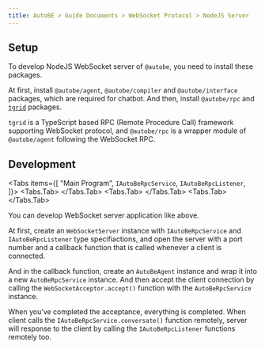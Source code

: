 ```yaml
---
title: AutoBE > Guide Documents > WebSocket Protocol > NodeJS Server
---
```



## Setup
<AutoBeRpcNodeJsSetupSnippet />

To develop NodeJS WebSocket server of `@autobe`, you need to install these packages.

At first, install `@autobe/agent`, `@autobe/compiler` and `@autobe/interface` packages, which are required for chatbot. And then, install `@autobe/rpc` and [`tgrid`](https://tgrid.com) packages.

`tgrid` is a TypeScript based RPC (Remote Procedure Call) framework supporting WebSocket protocol, and `@autobe/rpc` is a wrapper module of `@autobe/agent` following the WebSocket RPC.




## Development
<Tabs items={[
  "Main Program", 
  <code>IAutoBeRpcService</code>,
  <code>IAutoBeRpcListener</code>,
]}>
  <Tabs.Tab>
    <AutoBeRpcNodeJsMainSnippet />
  </Tabs.Tab>
  <Tabs.Tab>
    <LocalSource
      path="packages/interface/src/rpc/IAutoBeRpcService.ts"
      filename="@autobe/interface/IAutoBeRpcService"
      showLineNumbers />
  </Tabs.Tab>
  <Tabs.Tab>
    <LocalSource
      path="packages/interface/src/rpc/IAutoBeRpcListener.ts"
      filename="@autobe/interface/IAutoBeRpcListener"
      showLineNumbers />
  </Tabs.Tab>
</Tabs>

You can develop WebSocket server application like above.

At first, create an `WebSocketServer` instance with `IAutoBeRpcService` and `IAutoBeRpcListener` type specifiactions, and open the server with a port number and a callback function that is called whenever a client is connected.

And in the callback function, create an `AutoBeAgent` instance and wrap it into a new `AutoBeRpcService` instance. And then accept the client connection by calling the `WebSocketAcceptor.accept()` function with the `AutoBeRpcService` instance.

When you've completed the acceptance, everything is completed. When client calls the `IAutoBeRpcService.conversate()` function remotely, server will response to the client by calling the `IAutoBeRpcListener` functions remotely too.